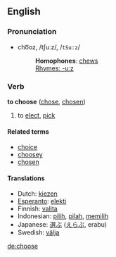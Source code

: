 ==English==
===Pronunciation===
*cho͞oz, /tʃuːz/, /<tt>tSu:z</tt>/
*:'''Homophones''': [[chew]]s
*:[[Rhymes:English:-uːz|Rhymes: -uːz]]

=== Verb ===
'''to choose''' ([[chose]], [[chosen]])

# to [[elect]], [[pick]]

====Related terms====
*[[choice]]
*[[choosey]]
*[[chosen]]

==== Translations ====
*Dutch: [[kiezen]]
*[[Esperanto]]: [[elekti]]
*Finnish: [[valita]]
*Indonesian: [[pilih]], [[pilah]], [[pilih|memilih]]
*Japanese: [[選ぶ]] ([[えらぶ]], erabu)
*Swedish: [[välja]]

[[de:choose]]